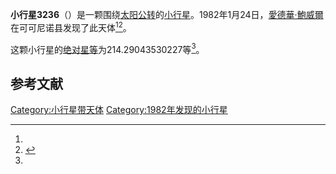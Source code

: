 {{Infobox planet
| bgcolour = #FFFFC0
| name = 3236 Strand
| symbol = 
| image = 
| caption = 
| discovery = yes
| discovery_ref = 
| discoverer = [[愛德華·鮑威爾|愛德華·鮑威爾]]
| discovery_site = [[可可尼诺县|可可尼诺县]] 
| discovered = 1982年1月24日
| designations = yes
| mp_name = 
| named_after = 
| alt_names = 1982 BH1/ 1971 YE / 1972 BR / 1977 SC / 1977 TD2
| mp_category = [[主带小行星|主带小行星]]
| orbit_ref = <ref name="a">[http://ssd.jpl.nasa.gov/sbdb.cgi?sstr=3236 3236 Strand] {{Wayback|url=http://ssd.jpl.nasa.gov/sbdb.cgi?sstr=3236 |date=20210721192943 }}，小行星數據庫瀏覽器（JPL Small-Body Database Browser）－[[美国国家航空航天局|美国国家航空航天局]]喷气推进实验室</ref>
| epoch = 2456400.5 (2013年4月18日更新)
| aphelion = {{convert|2.519652483061152|AU|km|3|abbr=on|lk=out}}
| perihelion = {{convert|1.884085972078894|AU|km|3|abbr=on}}
| semimajor = {{convert|2.201869227570023|AU|km|3|abbr=on}}
| eccentricity = 0.144324309
| period = 1193.399111 [[日|日]]<br />3.27[[儒略年|儒略年]]
| avg_speed = 
| inclination = 1.107845817685634
| asc_node = 217.3641266640697
| mean_anomaly = 
| arg_peri = 214.29043530227
| satellites = 
| physical_characteristics = yes
| dimensions = 
| mass = 
| density = 
| surface_grav = 
| escape_velocity = 
| sidereal_day = 
| axial_tilt = 
| pole_ecliptic_lat = 
| pole_ecliptic_lon = 
| albedo = 
| temperatures= 
| temp_name1 = 
| mean_temp_1 = 
| max_temp_1 = 
| temp_name2 = 
| max_temp_2 = 
| spectral_type = 
| abs_magnitude = 214.29043530227
}}

'''小行星3236'''（{{lang-en|3236 Strand}}）是一颗围绕[[太阳|太阳]][[公转|公转]]的[[小行星|小行星]]。1982年1月24日，[[愛德華·鮑威爾|愛德華·鮑威爾]]在可可尼诺县发现了此天体<ref name="a" /><ref>{{cite news|title=小行星列表|url=http://cfa-www.harvard.edu/iau/lists/NumberedMPs.txt|accessdate=2013-07-08|newspaper=哈佛大学|archive-date=2008-05-17|archive-url=https://web.archive.org/web/20080517010638/http://cfa-www.harvard.edu/iau/lists/NumberedMPs.txt|dead-url=no}}</ref>。

这颗小行星的[[绝对星等|绝对星等]]为214.29043530227等<ref name="a" />。

==参考文献==
{{reflist}}
{{Minor Planet Number|[[小行星3235|小行星3235]]|[[小行星3237|小行星3237]]}}

{{小天体}}

[[Category:小行星带天体|Category:小行星带天体]]
[[Category:1982年发现的小行星|Category:1982年发现的小行星]]

{{asteroid-stub}}